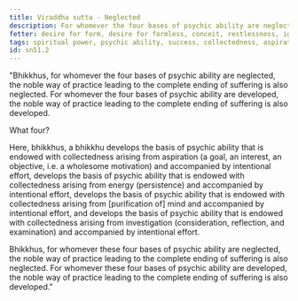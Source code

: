 ```yaml
---
title: Viraddha sutta - Neglected
description: For whomever the four bases of psychic ability are neglected, the noble way of practice leading to the complete ending of suffering is also neglected.
fetter: desire for form, desire for formless, conceit, restlessness, ignorance
tags: spiritual power, psychic ability, success, collectedness, aspiration, persistence, energy, mind, investigation, reflection, close examination, sn, sn45-56, sn51
id: sn51.2
---
```


"Bhikkhus, for whomever the four bases of psychic ability are neglected, the noble way of practice leading to the complete ending of suffering is also neglected. For whomever the four bases of psychic ability are developed, the noble way of practice leading to the complete ending of suffering is also developed.

What four?

Here, bhikkhus, a bhikkhu develops the basis of psychic ability that is endowed with collectedness arising from aspiration (a goal, an interest, an objective, i.e. a wholesome motivation) and accompanied by intentional effort, develops the basis of psychic ability that is endowed with collectedness arising from energy (persistence) and accompanied by intentional effort, develops the basis of psychic ability that is endowed with collectedness arising from [purification of] mind and accompanied by intentional effort, and develops the basis of psychic ability that is endowed with collectedness arising from investigation (consideration, reflection, and examination) and accompanied by intentional effort.

Bhikkhus, for whomever these four bases of psychic ability are neglected, the noble way of practice leading to the complete ending of suffering is also neglected. For whomever these four bases of psychic ability are developed, the noble way of practice leading to the complete ending of suffering is also developed."
